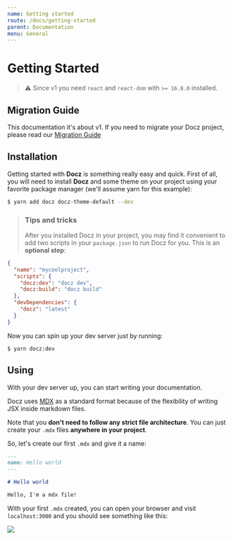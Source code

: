 ```yaml
---
name: Getting started
route: /docs/getting-started
parent: Documentation
menu: General
---
```


# Getting Started

> ⚠️ Since v1 you need `react` and `react-dom` with `>= 16.8.0` installed.

## Migration Guide

This documentation it's about v1. If you need to migrate your Docz project, please read our [Migration Guide](/docs/migration-guide)

## Installation

Getting started with **Docz** is something really easy and quick.
First of all, you will need to install **Docz** and some theme on your project using your favorite package manager (we'll assume yarn for this example):

```bash
$ yarn add docz docz-theme-default --dev
```

> ### Tips and tricks
>
> After you installed Docz in your project, you may find it convenient to add two scripts in your `package.json` to run Docz for you. This is an **optional step**:

```json
{
  "name": "mycoolproject",
  "scripts": {
    "docz:dev": "docz dev",
    "docz:build": "docz build"
  },
  "devDependencies": {
    "docz": "latest"
  }
}
```

Now you can spin up your dev server just by running:

```
$ yarn docz:dev
```

## Using

With your dev server up, you can start writing your documentation.

Docz uses [MDX](https://mdxjs.com/) as a standard format because of the flexibility of writing JSX inside markdown files.

Note that you **don't need to follow any strict file architecture**. You can just create your `.mdx` files **anywhere in your project**.

So, let's create our first `.mdx` and give it a name:

```markdown
---
name: Hello world
---

# Hello world

Hello, I'm a mdx file!
```

With your first `.mdx` created, you can open your browser and visit `localhost:3000` and you should see something like this:

![](https://cdn-std.dprcdn.net/files/acc_649651/kXg01b)
